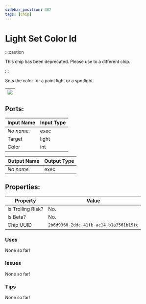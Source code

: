 ```yaml
---
sidebar_position: 307
tags: [Chip]
---
```


# Light Set Color Id
:::caution

This chip has been deprecated. Please use to a different chip.

:::

Sets the color for a point light or a spotlight.

| ![](https://images-ext-2.discordapp.net/external/MPmIaQzlEPmgGWlgi-WxBBXt0Bjv_zWPkg1y1f_sy3s/https/www.recroomcircuits.com/image/circuit/absolute-value?width=206&height=108) |
|-----|

## Ports:

| Input Name | Input Type |
|-----------|-----------|
| *No name.* | exec |
| Target | light |
| Color | int |

| Output Name | Output Type |
|-----------|-----------|
| *No name.* | exec |

## Properties:

| Property  | Value |
|-------------------|-----------|
| Is Trolling Risk? | No. |
| Is Beta? | No. |
| Chip UUID | `2b6d9368-2ddc-41fb-ac14-b1a3561b19fc` |

### Uses
None so far!

### Issues
None so far!

### Tips
None so far!
